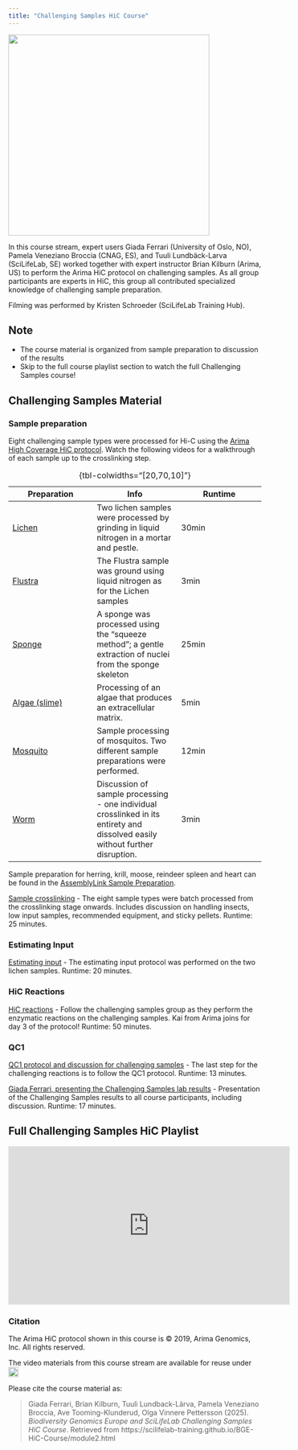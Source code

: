 ```yaml
---
title: "Challenging Samples HiC Course"
---
```

![](/img/ChallengingGroup.png){fig-align="center" width=400 fig-alt="Photo by Hampus Pehrsson Ternström"}

In this course stream, expert users Giada Ferrari (University of Oslo, NO), Pamela Veneziano Broccia (CNAG, ES), and Tuuli Lundbäck-Larva (SciLifeLab, SE) worked together with expert instructor Brian Kilburn (Arima, US) to perform the Arima HiC protocol on challenging samples. As all group participants are experts in HiC, this group all contributed specialized knowledge of challenging sample preparation.

Filming was performed by Kristen Schroeder (SciLifeLab Training Hub).

::: {.callout-tip}
## Note
- The course material is organized from sample preparation to discussion of the results
- Skip to the full course playlist section to watch the full Challenging Samples course!
:::

## Challenging Samples Material
### Sample preparation

Eight challenging sample types were processed for Hi-C using the [Arima High Coverage HiC protocol](https://arimagenomics.com/wp-content/files/User-Guide-Arima-High-Coverage-for-Animal-Tissue.pdf). Watch the following videos for a walkthrough of each sample up to the crosslinking step.

| Preparation | Info | Runtime |
|------|------| ------|
| [Lichen](https://youtu.be/lBVAmwqkWtM) | Two lichen samples were processed by grinding in liquid nitrogen in a mortar and pestle. | 30min |
| [Flustra](https://youtu.be/w8krCpK1JnQ) | The Flustra sample was ground using liquid nitrogen as for the Lichen samples | 3min |
| [Sponge](https://youtu.be/X5mpoOm4XaE) | A sponge was processed using the "squeeze method"; a gentle extraction of nuclei from the sponge skeleton | 25min |
| [Algae (slime)](https://youtu.be/tJ4bPKQfz5o) | Processing of an algae that produces an extracellular matrix. | 5min |
| [Mosquito](https://youtu.be/4ijoSwjzBuo) | Sample processing of mosquitos. Two different sample preparations were performed. | 12min |
| [Worm](https://youtu.be/7i-ZSZzC9_g) | Discussion of sample processing - one individual crosslinked in its entirety and dissolved easily without further disruption. | 3min |
: {tbl-colwidths="[20,70,10]"}

::: callout-note
Sample preparation for herring, krill, moose, reindeer spleen and heart can be found in the [AssemblyLink Sample Preparation](module3.qmd).
:::

[Sample crosslinking](https://youtu.be/ItkQ84fRKCA) - The eight sample types were batch processed from the crosslinking stage onwards. Includes discussion on handling insects, low input samples, recommended equipment, and sticky pellets. Runtime: 25 minutes.

### Estimating Input
[Estimating input](https://youtu.be/l8cSQLg7qss) - The estimating input protocol was performed on the two lichen samples. Runtime: 20 minutes.

### HiC Reactions
[HiC reactions](https://youtu.be/hS509Yb5l4g) - Follow the challenging samples group as they perform the enzymatic reactions on the challenging samples. Kai from Arima joins for day 3 of the protocol! Runtime: 50 minutes.

### QC1
[QC1 protocol and discussion for challenging samples](https://youtu.be/45N-Zs4lqwE) - The last step for the challenging reactions is to follow the QC1 protocol. Runtime: 13 minutes.

[Giada Ferrari, presenting the Challenging Samples lab results](https://youtu.be/dy4vxIIZKSM) - Presentation of the Challenging Samples results to all course participants, including discussion. Runtime: 17 minutes.

## Full Challenging Samples HiC Playlist
<iframe width="560" height="315" src="https://www.youtube.com/embed/videoseries?si=bZSQdDmTL5_mZ4yQ&amp;list=PLs-WBtSInuq-vuXxth5WYZsdCOsjeBepz" title="YouTube video player" frameborder="0" allow="accelerometer; autoplay; clipboard-write; encrypted-media; gyroscope; picture-in-picture; web-share" referrerpolicy="strict-origin-when-cross-origin" allowfullscreen></iframe>

### Citation
The Arima HiC protocol shown in this course is © 2019, Arima Genomics, Inc. All rights reserved.

The video materials from this course stream are available for reuse under <a href="https://creativecommons.org/licenses/by/4.0/" rel="orcid"><img src="img/CCBY4.0.png" alt="" height="20"/></a>

Please cite the course material as:

> Giada Ferrari, Brian Kilburn, Tuuli Lundback-Lärva, Pamela Veneziano Broccia, Ave Tooming-Klunderud, Olga Vinnere Pettersson (2025). *Biodiversity Genomics Europe and SciLifeLab Challenging Samples HiC Course*. Retrieved from https://scilifelab-training.github.io/BGE-HiC-Course/module2.html